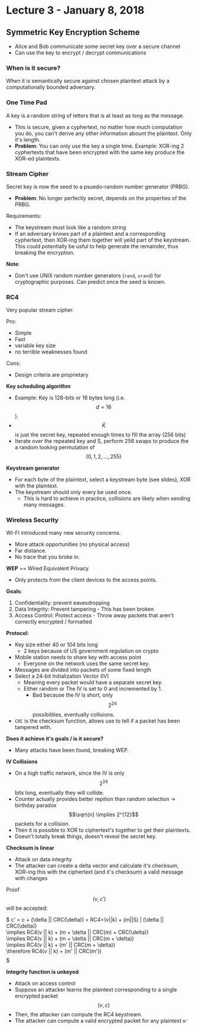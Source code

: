 # Lecture 3 - January 8, 2018

## Symmetric Key Encryption Scheme
- Alice and Bob communicate some secret key over a secure channel
- Can use the key to encrypt / decrypt communications

### When is it secure?
When it is semantically secure against chosen plaintext attack by a computationally bounded adversary.

### One Time Pad
A key is a random string of letters that is at least as long as the message.
- This is secure, given a cyphertext, no matter how much computation you do, you can't derive any other information abount the plaintext. Only it's length.
- **Problem**: You can only use the key a single time. Example: XOR-ing 2 cyphertexts that have been encrypted with the same key produce the XOR-ed plaintexts.

### Stream Cipher
Secret key is now the seed to a psuedo-random number generator (PRBG).
- **Problem**: No longer perfectly secret, depends on the properties of the PRBG.

Requirements:
- The keystream must look like a random string
- If an adversary knows part of a plaintext and a corresponding cyphertext, then XOR-ing them together will yeild part of the keystream. This could potentially be usful to help generate the remainder, thus breaking the encryption.

**Note**:
- Don't use UNIX random number generators (`rand`, `srand`) for cryptographic purposes. Can predict once the seed is known.

### RC4
Very popular stream cipher.

Pro:
- Simple
- Fast
- variable key size
- no terrible weaknesses found

Cons:
- Design criteria are proprietary

**Key scheduling algorithm**
- Example: Key is 128-bits or 16 bytes long (i.e. $$d = 16$$).
- $$\bar{K}$$ is just the secret key, repeated enough times to fill the array (256 bits)
- Iterate over the repeated key and S, perform 256 swaps to produce the a random looking permutation of $$(0, 1, 2, \ldots, 255)$$

**Keystream generator**
- For each byte of the plaintext, select a keystream byte (see slides), XOR with the plaintext.
- The keystream should only every be used once.
  - This is hard to achieve in practice, collisions are likely when sending many messages.

### Wireless Security
WI-FI introduced many new security concerns.
- More attack opportunities (no physical access)
- Far distance.
- No trace that you broke in.

**WEP** == Wired Equivalent Privacy
- Only protects from the client devices to the access points.

**Goals**:
  1. Confidentiality: prevent eavesdropping
  2. Data Integrity: Prevent tampering
    - This has been broken
  3. Access Control: Protect access
    - Throw away packets that aren't correctly encrypted / formatted

**Protocol**:
- Key size either 40 or 104 bits long
  - 2 keys because of US government regulation on crypto
- Mobile station needs to share key with access point
  - Everyone on the network uses the same secret key.
- Messages are divided into packets of some fixed length
- Select a 24-bit Initialization Vector (IV)
  - Meaning every packet would have a separate secret key.
  - Either random or The IV is set to 0 and incremented by 1.
    - Bad because the IV is short, only $$2^{24}$$ possibilities, eventually collisions.
- `CRC` is the checksum function, allows use to tell if a packet has been tampered with.

**Does it achieve it's goals / is it secure?**
- Many attacks have been found, breaking WEP.

**IV Collisions**
- On a high traffic network, since the IV is only $$2^{24}$$ bits long, eventually they will collide.
- Counter actually provides better repition than random selection -> birthday paradox $$\sqrt{n} \implies 2^{12}$$ packets for a collision.
- Then it is possible to XOR to ciphertext's together to get their plaintexts.
- Doesn't totally break things, doesn't reveal the secret key.

**Checksum is linear**
- Attack on data integrity
- The attacker can create a delta vector and calculate it's checksum, XOR-ing this with the ciphertext (and it's checksum) a valid message with changes

Proof $$(v, c')$$ will be accepted:

$$$$$$$$$
c' = c + (\delta || CRC(\delta)) = RC4=(v||k) + (m||S) | (\delta || CRC(\delta)) \
\implies RC4(v || k) + (m + \delta || CRC(m) + CRC(\delta)) \
\implies RC4(v || k) + (m + \delta || CRC(m + \delta)) \
\implies RC4(v || k) + (m' || CRC(m + \delta)) \
\therefore RC4(v || k) + (m' || CRC(m'))
$$$$$$$$$

**Integrity function is unkeyed**
- Attack on access control
- Suppose an attacker learns the plaintext corresponding to a single encrypted packet $$(v, c)$$
- Then, the attacker can compute the RC4 keystream.
- The attacker can compute a valid encrypted packet for any plaintext `m'`
